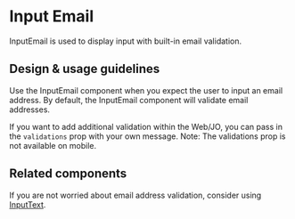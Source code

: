 
<Meta title="Components/Forms and Inputs/InputEmail" />

# Input Email

InputEmail is used to display input with built-in email validation.

## Design & usage guidelines

Use the InputEmail component when you expect the user to input an email address.
By default, the InputEmail component will validate email addresses.

If you want to add additional validation within the Web/JO, you can pass in the
`validations` prop with your own message. Note: The validations prop is not
available on mobile.

## Related components

If you are not worried about email address validation, consider using
[InputText](/components/InputText).
